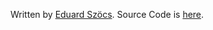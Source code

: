 Written by [Eduard Szöcs](http://edild.github.io/).
Source Code is [here](https://github.com/EDiLD/shinypower).
